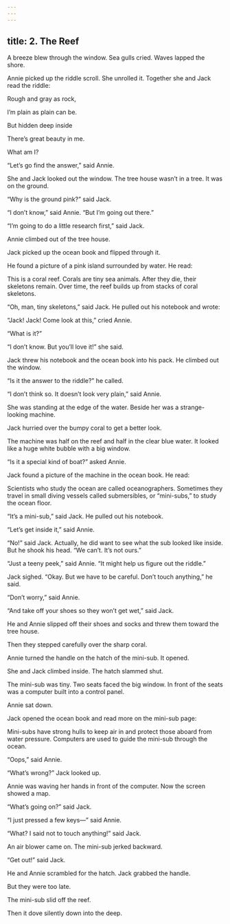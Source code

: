 ```yaml
---
---
---
```

title: 2. The Reef
---



A breeze blew through the window. Sea gulls cried. Waves lapped the shore.

Annie picked up the riddle scroll. She unrolled it. Together she and Jack read the riddle:

Rough and gray as rock,

I’m plain as plain can be.

But hidden deep inside

There’s great beauty in me.

What am I?



“Let’s go find the answer,” said Annie.

She and Jack looked out the window. The tree house wasn’t in a tree. It was on the ground.



“Why is the ground pink?” said Jack.

“I don’t know,” said Annie. “But I’m going out there.”

“I’m going to do a little research first,” said Jack.

Annie climbed out of the tree house.

Jack picked up the ocean book and flipped through it.

He found a picture of a pink island surrounded by water. He read:

This is a coral reef. Corals are tiny sea animals. After they die, their skeletons remain. Over time, the reef builds up from stacks of coral skeletons.



“Oh, man, tiny skeletons,” said Jack. He pulled out his notebook and wrote:



“Jack! Jack! Come look at this,” cried Annie.

“What is it?”

“I don’t know. But you’ll love it!” she said.

Jack threw his notebook and the ocean book into his pack. He climbed out the window.

“Is it the answer to the riddle?” he called.

“I don’t think so. It doesn’t look very plain,” said Annie.

She was standing at the edge of the water. Beside her was a strange-looking machine.

Jack hurried over the bumpy coral to get a better look.

The machine was half on the reef and half in the clear blue water. It looked like a huge white bubble with a big window.

“Is it a special kind of boat?” asked Annie.

Jack found a picture of the machine in the ocean book. He read:

Scientists who study the ocean are called oceanographers. Sometimes they travel in small diving vessels called submersibles, or “mini-subs,” to study the ocean floor.



“It’s a mini-sub,” said Jack. He pulled out his notebook.

“Let’s get inside it,” said Annie.

“No!” said Jack. Actually, he did want to see what the sub looked like inside. But he shook his head. “We can’t. It’s not ours.”

“Just a teeny peek,” said Annie. “It might help us figure out the riddle.”

Jack sighed. “Okay. But we have to be careful. Don’t touch anything,” he said.

“Don’t worry,” said Annie.

“And take off your shoes so they won’t get wet,” said Jack.

He and Annie slipped off their shoes and socks and threw them toward the tree house.

Then they stepped carefully over the sharp coral.

Annie turned the handle on the hatch of the mini-sub. It opened.

She and Jack climbed inside. The hatch slammed shut.

The mini-sub was tiny. Two seats faced the big window. In front of the seats was a computer built into a control panel.

Annie sat down.



Jack opened the ocean book and read more on the mini-sub page:

Mini-subs have strong hulls to keep air in and protect those aboard from water pressure. Computers are used to guide the mini-sub through the ocean.



“Oops,” said Annie.

“What’s wrong?” Jack looked up.

Annie was waving her hands in front of the computer. Now the screen showed a map.

“What’s going on?” said Jack.

“I just pressed a few keys—” said Annie.

“What? I said not to touch anything!” said Jack.

An air blower came on. The mini-sub jerked backward.

“Get out!” said Jack.

He and Annie scrambled for the hatch. Jack grabbed the handle.

But they were too late.

The mini-sub slid off the reef.

Then it dove silently down into the deep.